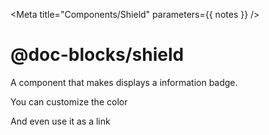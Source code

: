 


<Meta title="Components/Shield" parameters={{ notes }} />

# @doc-blocks/shield

A component that makes displays a information badge.

<Canvas>
  <Story name="Version">
    <Shield label="version" message="1.0.0" />
  </Story>
</Canvas>

You can customize the color

<Canvas>
  <Story name="Accessibility">
    <Shield label="a11y" message="reduced-motion" color="#c9007a"/>
  </Story>
</Canvas>

And even use it as a link

<Canvas>
  <Story name="Url">
    <Shield label="search" message="google" url="https://google.com" />
  </Story>
</Canvas>

